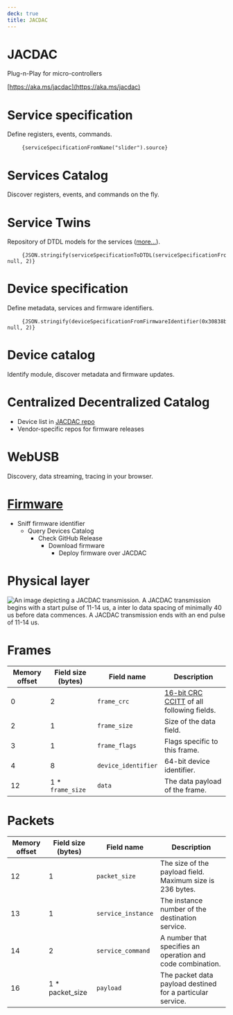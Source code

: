 ---
deck: true
title: JACDAC
---


# JACDAC

Plug-n-Play for micro-controllers

[https://aka.ms/jacdac](https://aka.ms/jacdac)

# Service specification

Define registers, events, commands.

<pre>
    <code className="language-markdown">{serviceSpecificationFromName("slider").source}</code>
</pre>

# Services Catalog

Discover registers, events, and commands on the fly.

<ServiceSpecificationList count={3} shuffle={true} />

# Service Twins

Repository of DTDL models for the services ([more...](/dtmi)).

<pre>
    <code className="language-json">{JSON.stringify(serviceSpecificationToDTDL(serviceSpecificationFromName("slider")), null, 2)}</code>
</pre>

# Device specification

Define metadata, services and firmware identifiers.

<pre>
    <code className="language-json">{JSON.stringify(deviceSpecificationFromFirmwareIdentifier(0x30838b8e), null, 2)}</code>
</pre>

# Device catalog

Identify module, discover metadata and firmware updates.

<DeviceSpecificationList count={4} shuffle={true} />

# Centralized Decentralized Catalog

* Device list in [JACDAC repo](https://github.com/microsoft/jacdac) 
* Vendor-specific repos for firmware releases

# WebUSB

Discovery, data streaming, tracing in your browser.

<PacketsPreview />

# [Firmware](/tools/updater) 

* Sniff firmware identifier
    * Query Devices Catalog
        * Check GitHub Release
            * Download firmware
                * Deploy firmware over JACDAC

# Physical layer

![An image depicting a JACDAC transmission. A JACDAC transmission begins with a start pulse of 11-14 us, a inter lo data spacing of minimally 40 us before data commences. A JACDAC transmission ends with an end pulse of 11-14 us.](../../../../jacdac-spec/spec/images/jacdac-activity.png)

# Frames

| Memory offset | Field size (bytes) 	| Field name 	| Description  	|
|--------|------------	|-------------	|----------	|
| 0 | 2          	|`frame_crc`	| [16-bit CRC CCITT](https://en.wikipedia.org/wiki/Cyclic_redundancy_check) of all following fields. |
| 2 | 1          	|`frame_size`	| Size of the data field.	|
| 3 | 1          	|`frame_flags`	| Flags specific to this frame.	|
| 4 | 8          	|`device_identifier`	| 64-bit device identifier.	|
| 12 | 1 * `frame_size`   	|`data`	| The data payload of the frame.	|

# Packets

| Memory offset | Field size (bytes) 	| Field name 	| Description  	|
|--------|------------	|-------------	|----------	|
| 12 | 1	|`packet_size`	| The size of the payload field. Maximum size is 236 bytes. |
| 13 | 1	|`service_instance`	| The instance number of the destination service.	|
| 14 | 2	|`service_command`	| A number that specifies an operation and code combination.	|
| 16 | 1 * packet_size	|`payload`	| The packet data payload destined for a particular service.	|